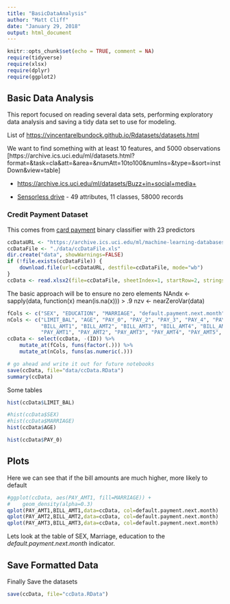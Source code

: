 ```yaml
---
title: "BasicDataAnalysis"
author: "Matt Cliff"
date: "January 29, 2018"
output: html_document
---
```


```r
knitr::opts_chunk$set(echo = TRUE, comment = NA)
require(tidyverse)
require(xlsx)
require(dplyr)
require(ggplot2)
```

## Basic Data Analysis

This report focused on reading several data sets, performing exploratory data analysis and saving a tidy data set to use for modeling.

List of [https://vincentarelbundock.github.io/Rdatasets/datasets.html](Data Sources)

We want to find something with at least 10 features, and 5000 observations
[https://archive.ics.uci.edu/ml/datasets.html?format=&task=cla&att=&area=&numAtt=10to100&numIns=&type=&sort=instDown&view=table]

* [https://archive.ics.uci.edu/ml/datasets/Buzz+in+social+media+](Buzz in Social Media)

* [Sensorless drive](https://archive.ics.uci.edu/ml/datasets/Dataset+for+Sensorless+Drive+Diagnosis) - 49 attributes, 11 classes, 58000 records

### Credit Payment Dataset
This comes from [card payment](https://archive.ics.uci.edu/ml/datasets/default+of+credit+card+clients) binary classifier with 23 predictors

```r

ccDataURL <- "https://archive.ics.uci.edu/ml/machine-learning-databases/00350/default%20of%20credit%20card%20clients.xls"
ccDataFile <- "./data/ccDataFile.xls"
dir.create("data", showWarnings=FALSE)
if (!file.exists(ccDataFile)) {
    download.file(url=ccDataURL, destfile=ccDataFile, mode="wb")
}
ccData <- read.xlsx2(file=ccDataFile, sheetIndex=1, startRow=2, stringsAsFactors=FALSE)


```

The basic approach will be to ensure no zero elements
NAndx <- sapply(data, function(x) mean(is.na(x))) > .9
nzv <- nearZeroVar(data)

```r

fCols <- c("SEX", "EDUCATION", "MARRIAGE", "default.payment.next.month")
nCols <- c("LIMIT_BAL", "AGE", "PAY_0", "PAY_2", "PAY_3", "PAY_4", "PAY_5", "PAY_6",
           "BILL_AMT1", "BILL_AMT2", "BILL_AMT3", "BILL_AMT4", "BILL_AMT5", "BILL_AMT6", 
           "PAY_AMT1", "PAY_AMT2", "PAY_AMT3", "PAY_AMT4", "PAY_AMT5", "PAY_AMT6" )
ccData <- select(ccData, -(ID)) %>% 
    mutate_at(fCols, funs(factor(.))) %>%
    mutate_at(nCols, funs(as.numeric(.)))

# go ahead and write it out for future notebooks
save(ccData, file="data/ccData.RData")
summary(ccData)
```

Some tables
```r
hist(ccData$LIMIT_BAL)

#hist(ccData$SEX)
#hist(ccData$MARRIAGE)
hist(ccData$AGE)

hist(ccData$PAY_0)
```


## Plots

Here we can see that if the bill amounts are much higher, more likely to default
```r
#ggplot(ccData, aes(PAY_AMT1, fill=MARRIAGE)) +
#    geom_density(alpha=0.3)
qplot(PAY_AMT1,BILL_AMT1,data=ccData, col=default.payment.next.month)
qplot(PAY_AMT2,BILL_AMT2,data=ccData, col=default.payment.next.month)
qplot(PAY_AMT3,BILL_AMT3,data=ccData, col=default.payment.next.month)

```

Lets look at the table of SEX, Marriage, education to the *default.payment.next.month* indicator.



## Save Formatted Data
Finally Save the datasets
```r
save(ccData, file="ccData.RData")

```
